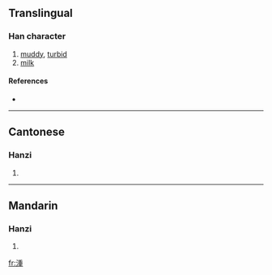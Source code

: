==Translingual==

===Han character===
{{Han char|rn=85|rad=水|as=09|sn=12|four=3211<sub>4</sub>|canj=水竹十土 (EHJG)}}

# [[muddy]], [[turbid]]
# [[milk]]

====References====
* {{Han ref|kx=0638.070|dkj=17864|dj=1045.020|hdz=31680.020|uh=6E69|ud=28265|bh=B546|bd=46406}}

----

==Cantonese==

===Hanzi===
{{yue-hanzi|jyut=|y=dung3}}

# {{defn|Cantonese}}

----

==Mandarin==

===Hanzi===
{{cmn-hanzi|pin=[[dòng]] ([[dong4]]), [[zhòng]] ([[zhong4]])|wg=tung<sup>4</sup>, chung<sup>4</sup>}}

# {{defn|Mandarin}}

[[fr:湩]]